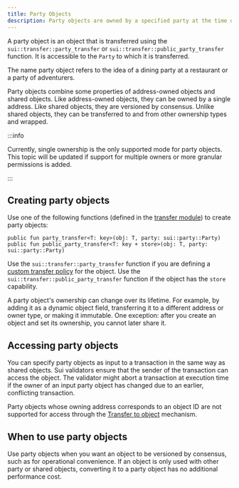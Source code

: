 ```yaml
---
title: Party Objects
description: Party objects are owned by a specified party at the time of transfer and versioned by consensus. Learn how to create and access these objects.
---
```


A party object is an object that is transferred using the `sui::transfer::party_transfer` or `sui::transfer::public_party_transfer` function. It is accessible to the `Party` to which it is transferred.

The name party object refers to the idea of a dining party at a restaurant or a party of adventurers.  

Party objects combine some properties of address-owned objects and shared objects. Like address-owned objects, they can be owned by a single address. Like shared objects, they are versioned by consensus. Unlike shared objects, they can be transferred to and from other ownership types and wrapped.

:::info

Currently, single ownership is the only supported mode for party objects. This topic will be updated if support for multiple owners or more granular permissions is added.

:::

## Creating party objects

Use one of the following functions (defined in the [transfer module](https://github.com/MystenLabs/sui/blob/main/crates/sui-framework/packages/sui-framework/sources/transfer.move)) to create party objects:

```move
public fun party_transfer<T: key>(obj: T, party: sui::party::Party)
public fun public_party_transfer<T: key + store>(obj: T, party: sui::party::Party)
```

Use the `sui::transfer::party_transfer` function if you are defining a [custom transfer policy](../transfers/custom-rules.mdx) for the object. Use the `sui::transfer::public_party_transfer` function if the object has the `store` capability.

A party object's ownership can change over its lifetime. For example, by adding it as a dynamic object field, transferring it to a different address or owner type, or making it immutable. One exception: after you create an object and set its ownership, you cannot later share it.

## Accessing party objects

You can specify party objects as input to a transaction in the same way as shared objects. Sui validators ensure that the sender of the transaction can access the object. The validator might abort a transaction at execution time if the owner of an input party object has changed due to an earlier, conflicting transaction.

Party objects whose owning address corresponds to an object ID are not supported for access through the [Transfer to object](../transfers/transfer-to-object.mdx) mechanism.

## When to use party objects

Use party objects when you want an object to be versioned by consensus, such as for operational convenience. If an object is only used with other party or shared objects, converting it to a party object has no additional performance cost.